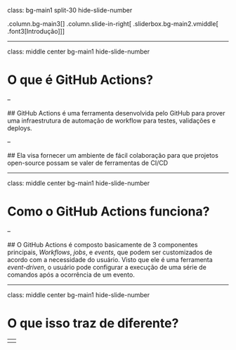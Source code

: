 class: bg-main1 split-30 hide-slide-number

.column.bg-main3[
]
.column.slide-in-right[
.sliderbox.bg-main2.vmiddle[
.font3[Introdução]
]]

---

class: middle center bg-main1 hide-slide-number

# O que é GitHub Actions?

--

  ## GitHub Actions é uma ferramenta desenvolvida pelo GitHub para prover uma infraestrutura de automação de workflow para testes, validações e deploys. 
  
--

  ## Ela visa fornecer um ambiente de fácil colaboração para que projetos open-source possam se valer de ferramentas de CI/CD
  
---

class: middle center bg-main1 hide-slide-number

# Como o GitHub Actions funciona?

--
  
  ## O GitHub Actions é composto basicamente de 3 componentes principais, _Workflows_, _jobs_, e _events_, que podem ser customizados de acordo com a necessidade do usuário. Visto que ele é uma ferramenta _event-driven_, o usuário pode configurar a execução de uma série de comandos após a ocorrência de um evento.
  
---

class: middle center bg-main1 hide-slide-number

# O que isso traz de diferente?

--
  <div class = "bullet2">
  <ul>
  <li> GitHub actions são basicamente diferentes execuções de <code class = "remark-inline-code">docker build</code> e <code class = "remark-inline-code">docker run</code>; </li>
  <li> Cada <em>action</em>, por padrão, roda isoladamente, facilitando o processo de debug; </li>
  <li> Marketplace de <em>actions</em> cresce de acordo com o uso da comunidade, dado que todo o processo é open-source; </li>
  </ul>
  </div>
  
---